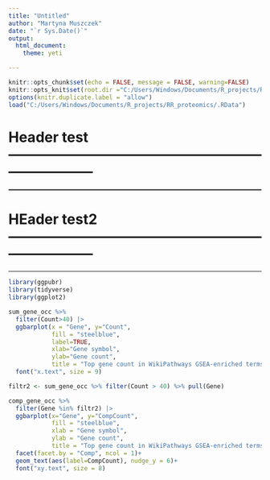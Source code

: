 ---
title: "Untitled"
author: "Martyna Muszczek"
date: "`r Sys.Date()`"
output: 
  html_document:
    theme: yeti

---

```{r setup, include=FALSE, message=FALSE, warning=FALSE}
knitr::opts_chunk$set(echo = FALSE, message = FALSE, warning=FALSE)
knitr::opts_knit$set(root.dir ="C:/Users/Windows/Documents/R_projects/RR_proteomics")
options(knitr.duplicate.label = "allow")
load("C:/Users/Windows/Documents/R_projects/RR_proteomics/.RData")
```

# Header test ------------------------------------------------------------------------
<hr style="border:1px solid gray">
# HEader test2------------------------------------------------------------------------
________________________________________________________________________________

```{r fig.width=12, fig.height=5}
library(ggpubr)
library(tidyverse)
library(ggplot2)

sum_gene_occ %>% 
  filter(Count>40) |> 
  ggbarplot(x = "Gene", y="Count", 
            fill = "steelblue",
            label=TRUE,
            xlab="Gene symbol",
            ylab="Gene count",
            title = "Top gene count in WikiPathways GSEA-enriched terms in all comparisons")+
  font("x.text", size = 9)
```

```{r fig.width=12, fig.height=8}
filtr2 <- sum_gene_occ %>% filter(Count > 40) %>% pull(Gene)

comp_gene_occ %>%
  filter(Gene %in% filtr2) |>
  ggbarplot(x="Gene", y="CompCount",
            fill = "steelblue",
            xlab = "Gene symbol",
            ylab = "Gene count",
            title = "Top gene count in WikiPathways GSEA-enriched terms in each comparison") |>
  facet(facet.by = "Comp", ncol = 1)+
  geom_text(aes(label=CompCount), nudge_y = 6)+
  font("xy.text", size = 8)
```

